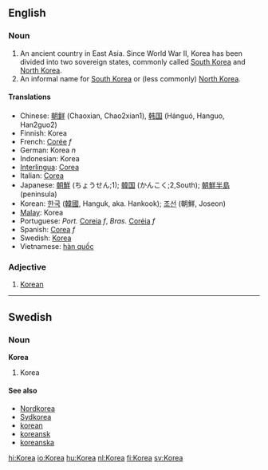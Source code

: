 ==English==
===Noun===
#An ancient country in East Asia.  Since World War II, Korea has been divided into two sovereign states, commonly called [[South Korea]] and [[North Korea]].
#An informal name for [[South Korea]] or (less commonly) [[North Korea]].

====Translations====
*Chinese: [[朝鲜]] (Chaoxian, Chao2xian1), [[韩国]] (Hánguó, Hanguo, Han2guo2)
*Finnish: Korea
*French: [[Corée]] ''f''
*German: Korea ''n''
*Indonesian: Korea
*[[Interlingua]]: [[Corea]]
*Italian: [[Corea]]
*Japanese: [[朝]][[鮮]] (ちょうせん;1); [[韓]][[国]] (かんこく;2,South); [[朝]][[鮮]][[半]][[島]] (peninsula)
*Korean: [[한]][[국]] ([[韓]][[國]], Hanguk, aka. Hankook); [[조]][[선]] (朝鮮, Joseon)
*[[Malay]]: Korea
*Portuguese: ''Port.'' [[Coreia]] ''f'', ''Bras.'' [[Coréia]] ''f''
*Spanish: [[Corea]] ''f''
*Swedish: [[Korea#Swedish|Korea]]
*Vietnamese: [[hàn quốc]]

===Adjective===
#[[Korean]]

----

==Swedish==
===Noun===
'''Korea'''

#Korea

====See also====
*[[Nordkorea]]
*[[Sydkorea]]
*[[korean]]
*[[koreansk]]
*[[koreanska]]

[[hi:Korea]]
[[io:Korea]]
[[hu:Korea]]
[[nl:Korea]]
[[fi:Korea]]
[[sv:Korea]]
